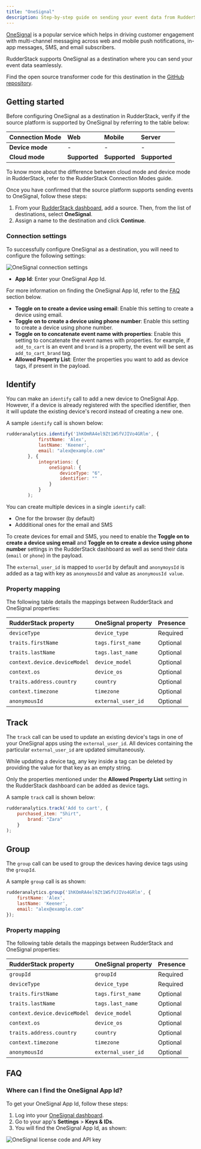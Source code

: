 ```yaml
---
title: "OneSignal"
description: Step-by-step guide on sending your event data from RudderStack to OneSignal.
---
```


[OneSignal](https://onesignal.com/) is a popular service which helps in driving customer engagement with multi-channel messaging across web and mobile push notifications, in-app messages, SMS, and email subscribers.

RudderStack supports OneSignal as a destination where you can send your event data seamlessly.

<div class="infoBlock">
Find the open source transformer code for this destination in the <a href="https://github.com/rudderlabs/rudder-transformer/blob/master/v0/destinations/">GitHub repository</a>.
</div>

## Getting started

Before configuring OneSignal as a destination in RudderStack, verify if the source platform is supported by OneSignal by referring to the table below:

| **Connection Mode** | **Web** | **Mobile** | **Server** |
| :--- | :--- | :--- | :--- |
| **Device mode** | - | - | - |
| **Cloud mode** | **Supported**  | **Supported** | **Supported** |

<div class="infoBlock">
To know more about the difference between cloud mode and device mode in RudderStack, refer to the <Link to="/destinations/rudderstack-connection-modes/">RudderStack Connection Modes</Link> guide.
</div>

Once you have confirmed that the source platform supports sending events to OneSignal, follow these steps:

1. From your [RudderStack dashboard](https://app.rudderstack.com/), add a source. Then, from the list of destinations, select **OneSignal**.
2. Assign a name to the destination and click **Continue**.

### Connection settings

To successfully configure OneSignal as a destination, you will need to configure the following settings:

<img src="../../assets/event-stream-destinations/onesignal-connection-settings.png" alt="OneSignal connection settings"/>

- **App Id**: Enter your OneSignal App Id.

<div class="infoBlock">
For more information on finding the OneSignal App Id, refer to the <a href="#faq">FAQ</a> section below.
</div>

- **Toggle on to create a device using email**: Enable this setting to create a device using email.
- **Toggle on to create a device using phone number**: Enable this setting to create a device using phone number.
- **Toggle on to concatenate event name with properties**: Enable this setting to concatenate the event names with properties. for example, if `add_to_cart` is an event and `brand` is a property, the event will be sent as `add_to_cart_brand` tag.
- **Allowed Property List**: Enter the properties you want to add as device tags, if present in the payload.

## Identify 

You can make an <Link to="/event-spec/standard-events/identify">`identify`</Link> call to add a new device to OneSignal App. However, if a device is already registered with the specified identifier, then it will update the existing device's record instead of creating a new one.

A sample `identify` call is shown below:

```javascript
rudderanalytics.identify('1hKOmRA4el9Zt1WSfVJIVo4GRlm', {
            firstName: 'Alex',
            lastName: 'Keener',
            email: "alex@example.com"
        }, {
            integrations: {
                oneSignal: {
                    deviceType: "6",
                    identifier: ""
                }
            }
        );
```

You can create multiple devices in a single `identify` call:
- One for the browser (by default)
- Addditional ones for the email and SMS

To create devices for email and SMS,  you need to enable the **Toggle on to create a device using email** and **Toggle on to create a device using phone number** settings in the RudderStack dashboard as well as send their data (`email` or `phone`) in the payload.

The `external_user_id` is mapped to `userId` by default and `anonymoysId` is added as a tag with key as `anonymousId` and value as `anonymousId value`.

### Property mapping

The following table details the mappings between RudderStack and OneSignal properties:

| RudderStack property | OneSignal property | Presence | 
| :-------| :--------| :------|
| `deviceType`  | `device_type` | Required | 
| `traits.firstName` | `tags.first_name` | Optional |
| `traits.lastName` | `tags.last_name` | Optional | 
| `context.device.deviceModel` | `device_model` | Optional | 
| `context.os` | `device_os` | Optional | 
| `traits.address.country` | `country` | Optional |
| `context.timezone` | `timezone` | Optional | 
| `anonymousId` | `external_user_id` | Optional | 

## Track

The <Link to="/event-spec/standard-events/track">`track`</Link> call can be used to update an existing device's tags in one of your OneSignal apps using the `external_user_id`. All devices containing the particular `external_user_id` are updated simultaneously.

While updating a device tag, any key inside a tag can be deleted by providing the value for that key as an empty string.

<div class="infoBlock">
Only the properties mentioned under the <strong>Allowed Property List</strong> setting in the RudderStack dashboard can be added as device tags.
</div>

A sample `track` call is shown below:

```javascript
rudderanalytics.track('Add to cart', {
    purchased_item: "Shirt",
		brand: "Zara"
	}
);
```

## Group

The <Link to="/event-spec/standard-events/group">`group`</Link> call can be used to group the devices having device tags using  the `groupId`.

A sample `group` call is as shown:

```javascript
rudderanalytics.group('1hKOmRA4el9Zt1WSfVJIVo4GRlm', {
    firstName: 'Alex',
    lastName: 'Keener',
    email: "alex@example.com"
});
```

### Property mapping

The following table details the mappings between RudderStack and OneSignal properties:

| RudderStack property | OneSignal property | Presence | 
| :-------| :--------| :------|
| `groupId` | `groupId` | Required | 
| `deviceType` | `device_type` | Required | 
| `traits.firstName` | `tags.first_name` | Optional |
| `traits.lastName` | `tags.last_name` | Optional | 
| `context.device.deviceModel` | `device_model` | Optional | 
| `context.os` | `device_os` | Optional | 
| `traits.address.country` | `country` | Optional |
| `context.timezone` | `timezone` | Optional | 
| `anonymousId` | `external_user_id` | Optional | 

## FAQ

### Where can I find the OneSignal App Id?

To get your OneSignal App Id, follow these steps:

1. Log into your [OneSignal dashboard](https://dashboard.OneSignal.com/).
2. Go to your app's **Settings** > **Keys & IDs**.
3. You will find the OneSignal App Id, as shown:

<img src="../../assets/event-stream-destinations/onesignal-app-id.png" alt="OneSignal license code and API key" />